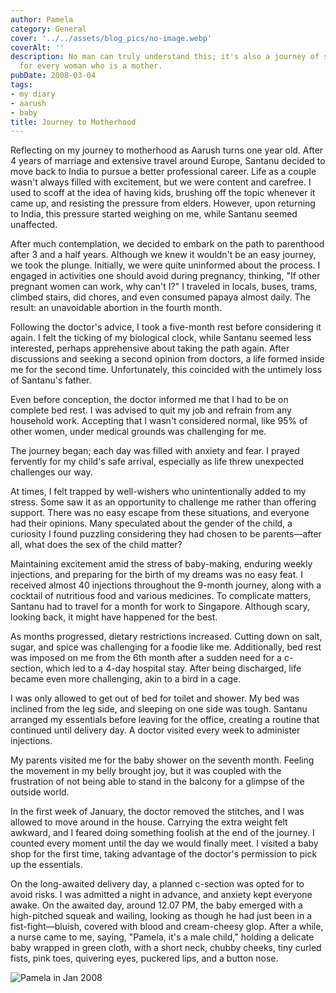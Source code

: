 ```yaml
---
author: Pamela
category: General
cover: '../../assets/blog_pics/no-image.webp'
coverAlt: ''
description: No man can truly understand this; it's also a journey of self-discovery
  for every woman who is a mother.
pubDate: 2008-03-04
tags:
- my diary
- aarush
- baby
title: Journey to Motherhood
---
```





Reflecting on my journey to motherhood as Aarush turns one year old. After 4 years of marriage and extensive travel around Europe, Santanu decided to move back to India to pursue a better professional career. Life as a couple wasn't always filled with excitement, but we were content and carefree. I used to scoff at the idea of having kids, brushing off the topic whenever it came up, and resisting the pressure from elders. However, upon returning to India, this pressure started weighing on me, while Santanu seemed unaffected.

After much contemplation, we decided to embark on the path to parenthood after 3 and a half years. Although we knew it wouldn't be an easy journey, we took the plunge. Initially, we were quite uninformed about the process. I engaged in activities one should avoid during pregnancy, thinking, "If other pregnant women can work, why can't I?" I traveled in locals, buses, trams, climbed stairs, did chores, and even consumed papaya almost daily. The result: an unavoidable abortion in the fourth month.

Following the doctor's advice, I took a five-month rest before considering it again. I felt the ticking of my biological clock, while Santanu seemed less interested, perhaps apprehensive about taking the path again. After discussions and seeking a second opinion from doctors, a life formed inside me for the second time. Unfortunately, this coincided with the untimely loss of Santanu's father.

Even before conception, the doctor informed me that I had to be on complete bed rest. I was advised to quit my job and refrain from any household work. Accepting that I wasn't considered normal, like 95% of other women, under medical grounds was challenging for me.

The journey began; each day was filled with anxiety and fear. I prayed fervently for my child's safe arrival, especially as life threw unexpected challenges our way.

At times, I felt trapped by well-wishers who unintentionally added to my stress. Some saw it as an opportunity to challenge me rather than offering support. There was no easy escape from these situations, and everyone had their opinions. Many speculated about the gender of the child, a curiosity I found puzzling considering they had chosen to be parents—after all, what does the sex of the child matter?

Maintaining excitement amid the stress of baby-making, enduring weekly injections, and preparing for the birth of my dreams was no easy feat. I received almost 40 injections throughout the 9-month journey, along with a cocktail of nutritious food and various medicines. To complicate matters, Santanu had to travel for a month for work to Singapore. Although scary, looking back, it might have happened for the best.

As months progressed, dietary restrictions increased. Cutting down on salt, sugar, and spice was challenging for a foodie like me. Additionally, bed rest was imposed on me from the 6th month after a sudden need for a c-section, which led to a 4-day hospital stay. After being discharged, life became even more challenging, akin to a bird in a cage.

I was only allowed to get out of bed for toilet and shower. My bed was inclined from the leg side, and sleeping on one side was tough. Santanu arranged my essentials before leaving for the office, creating a routine that continued until delivery day. A doctor visited every week to administer injections.

My parents visited me for the baby shower on the seventh month. Feeling the movement in my belly brought joy, but it was coupled with the frustration of not being able to stand in the balcony for a glimpse of the outside world.

In the first week of January, the doctor removed the stitches, and I was allowed to move around in the house. Carrying the extra weight felt awkward, and I feared doing something foolish at the end of the journey. I counted every moment until the day we would finally meet. I visited a baby shop for the first time, taking advantage of the doctor's permission to pick up the essentials.

On the long-awaited delivery day, a planned c-section was opted for to avoid risks. I was admitted a night in advance, and anxiety kept everyone awake. On the awaited day, around 12.07 PM, the baby emerged with a high-pitched squeak and wailing, looking as though he had just been in a fist-fight—bluish, covered with blood and cream-cheesy glop. After a while, a nurse came to me, saying, "Pamela, it's a male child," holding a delicate baby wrapped in green cloth, with a short neck, chubby cheeks, tiny curled fists, pink toes, quivering eyes, puckered lips, and a button nose.

<Image src={pic1} alt="Pamela in Jan 2008"/>